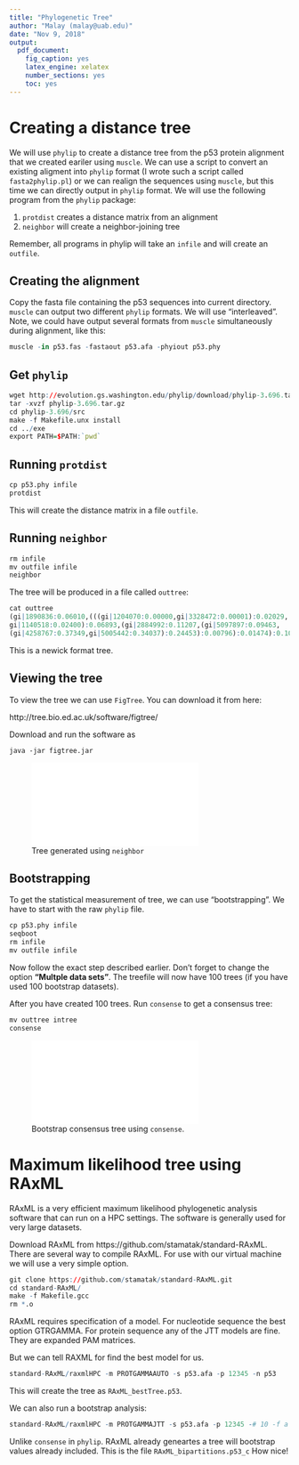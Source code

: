 ```yaml
---
title: "Phylogenetic Tree"
author: "Malay (malay@uab.edu)"
date: "Nov 9, 2018"
output:
  pdf_document:
    fig_caption: yes
    latex_engine: xelatex
    number_sections: yes
    toc: yes
---
```


# Creating a distance tree
We will use ```phylip``` to create a distance tree from the p53 protein alignment that we created eariler using ```muscle```. We can use a script to convert an existing aligment into ```phylip``` format (I wrote such a script called ```fasta2phylip.pl```) or we can realign the sequences using ```muscle```, but this time we can directly output in ```phylip``` format. We will use the following program from the ```phylip``` package:

1. ```protdist``` creates a distance matrix from an alignment
2.	```neighbor``` will create a neighbor-joining tree

Remember, all programs in phylip will take an ```infile``` and will create an ```outfile```.



## Creating the alignment 
Copy the fasta file containing the p53 sequences into current directory. ```muscle``` can output two different ```phylip``` formats. We will use "interleaved". Note, we could have output several formats from ```muscle``` simultaneously during alignment, like this:

```r
muscle -in p53.fas -fastaout p53.afa -phyiout p53.phy 
```

## Get ```phylip```

```r
wget http://evolution.gs.washington.edu/phylip/download/phylip-3.696.tar.gz
tar -xvzf phylip-3.696.tar.gz
cd phylip-3.696/src
make -f Makefile.unx install
cd ../exe
export PATH=$PATH:`pwd`
```

## Running ```protdist```

```r
cp p53.phy infile
protdist
```
This will create the distance matrix in a file ```outfile```.

## Running ```neighbor```

```r
rm infile
mv outfile infile
neighbor
```
The tree will be produced in a file called ```outtree```:

```r
cat outtree
(gi|1890836:0.06010,(((gi|1204070:0.00000,gi|3328472:0.00001):0.02029,
gi|1140518:0.02400):0.06893,(gi|2884992:0.11207,(gi|5097897:0.09463,
(gi|4258767:0.37349,gi|5005442:0.34037):0.24453):0.00796):0.01474):0.10408,gi|1487472:0.07587);
```

This is a newick format tree.

## Viewing the tree
To view the tree we can use ```FigTree```. You can download it from here:

http://tree.bio.ed.ac.uk/software/figtree/

Download and run the software as

`java -jar figtree.jar`

![Tree generated using ```neighbor```](figures/outtree.pdf)

## Bootstrapping

To get the statistical measurement of tree, we can use "bootstrapping". We have to start with the raw ```phylip``` file.

```r
cp p53.phy infile
seqboot
rm infile
mv outfile infile
```
Now follow the exact step described earlier. Don't forget to change the option **"Multple data sets"**. The treefile will now have 100 trees (if you have used 100 bootstrap datasets). 

After you have created 100 trees. Run ```consense``` to get a consensus tree:

```r
mv outtree intree
consense
```

![Bootstrap consensus tree using ```consense```.](figures/p53_consense.pdf)

# Maximum likelihood tree using RAxML

RAxML is a very efficient maximum likelihood phylogenetic analysis software that can run on a HPC settings. The software is generally used for very large datasets.

Download RAxML from https://github.com/stamatak/standard-RAxML. There are several way to compile RAxML. For use with our virtual machine we will use a very simple option.

```r
git clone https://github.com/stamatak/standard-RAxML.git
cd standard-RAxML/
make -f Makefile.gcc
rm *.o
```	
RAxML requires specification of a model. For nucleotide sequence the best option GTRGAMMA. For protein sequence any of the JTT models are fine. They are expanded PAM matrices.

But we can tell RAXML for find the best model for us.

```r
standard-RAxML/raxmlHPC -m PROTGAMMAAUTO -s p53.afa -p 12345 -n p53
```	
This will create the tree as ```RAxML_bestTree.p53```. 

We can also run a bootstrap analysis:

```r
standard-RAxML/raxmlHPC -m PROTGAMMAJTT -s p53.afa -p 12345 -# 10 -f a -n p53_c -x 12345
```	
Unlike ```consense``` in ```phylip```. RAxML already geneartes a tree will bootstrap values already included. This is the file ```RAxML_bipartitions.p53_c``` How nice!















